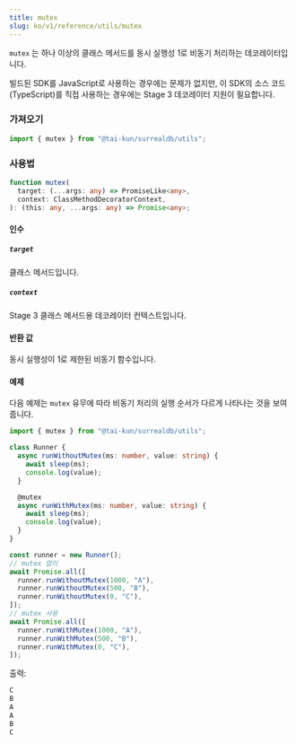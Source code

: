 ```yaml
---
title: mutex
slug: ko/v1/reference/utils/mutex
---
```



`mutex` 는 하나 이상의 클래스 메서드를 동시 실행성 1로 비동기 처리하는 데코레이터입니다.

<Aside type="caution">
  빌드된 SDK를 JavaScript로 사용하는 경우에는 문제가 없지만, 이 SDK의 소스 코드(TypeScript)를 직접 사용하는 경우에는 Stage 3 데코레이터 지원이 필요합니다.
</Aside>

### 가져오기

```ts
import { mutex } from "@tai-kun/surrealdb/utils";
```

### 사용법

```ts
function mutex(
  target: (...args: any) => PromiseLike<any>,
  context: ClassMethodDecoratorContext,
): (this: any, ...args: any) => Promise<any>;
```

#### 인수

##### `target`

클래스 메서드입니다.

##### `context`

Stage 3 클래스 메서드용 데코레이터 컨텍스트입니다.

#### 반환 값

동시 실행성이 1로 제한된 비동기 함수입니다.

#### 예제

다음 예제는 `mutex` 유무에 따라 비동기 처리의 실행 순서가 다르게 나타나는 것을 보여줍니다.

```ts
import { mutex } from "@tai-kun/surrealdb/utils";

class Runner {
  async runWithoutMutex(ms: number, value: string) {
    await sleep(ms);
    console.log(value);
  }

  @mutex
  async runWithMutex(ms: number, value: string) {
    await sleep(ms);
    console.log(value);
  }
}

const runner = new Runner();
// mutex 없이
await Promise.all([
  runner.runWithoutMutex(1000, "A"),
  runner.runWithoutMutex(500, "B"),
  runner.runWithoutMutex(0, "C"),
]);
// mutex 사용
await Promise.all([
  runner.runWithMutex(1000, "A"),
  runner.runWithMutex(500, "B"),
  runner.runWithMutex(0, "C"),
]);
```

출력:

```js
C
B
A
A
B
C
```
